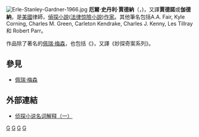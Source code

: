 [[File:Erle-Stanley-Gardner-1966.jpg|thumb]]
'''厄爾·史丹利·賈德納'''（{{lang|en|Erle Stanley Gardner}}，{{bd|1889年|7月17日|1970年|3月11日|catIdx=J}})，又譯'''賈德諾'''或'''伽德納'''，是[[美國|美國]]律師，[[偵探小說|偵探小說]]([[法律惊險小說|法律惊險小說]])[[作家|作家]]。其他筆名包括A.A. Fair, Kyle Corning, Charles M. Green, Carleton Kendrake, Charles J. Kenny, Les Tillray 和 Robert Parr。

作品除了著名的[[佩瑞·梅森|佩瑞·梅森]]，也包括《{{le|柯賴二氏探案|Cool and Lam}}》，又譯《妙探奇案系列》。

==參見==
*[[佩瑞·梅森|佩瑞·梅森]]

==外部連結==
*[https://web.archive.org/web/20060720174327/http://www.mysterybbs.com/article.aspx?articleid=97 侦探小说名词解释（一）]

{{Authority control}}
[[Category:推理小說作家|G]]
[[Category:美国小说家|G]]
[[Category:1889年出生|G]]
[[Category:1970年逝世|G]]

{{美国作家小作品}}